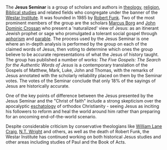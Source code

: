 {{subpages}}

The '''Jesus Seminar''' is a group of scholars and authors in [[theology]], [[religion]], [[Biblical studies]] and related fields who congregate under the banner of the [[Westar Institute]]. It was founded in 1985 by [[Robert Funk]]. Two of the most prominent members of the group are the scholars [[Marcus Borg]] and [[John Dominic Crossan]] who present a 'naturalized' view of Jesus: as an itinerant Jewish prophet or sage who promulgated a tolerant social gospel through [[aphorism]] and [[parable]]. The process used by the Jesus Seminar is one where an in-depth analysis is performed by the group on each of the claimed words of Jesus, then voting to determine which ones the group believe to be accurate representations of what the Jesus of history taught. The group has published a number of works: ''The Five Gospels: The Search for the Authentic Words of Jesus'' is a contemporary translation of the Gospels of Matthew, Mark, Luke, John and Thomas, with the remarks of Jesus annotated with the scholarly reliability placed on them by the Seminar votes. The votes of the Seminar conclude that only 18% of the sayings of Jesus are historically accurate.

One of the key points of difference between the Jesus presented by the Jesus Seminar and the "Christ of faith" include a strong skepticism over the apocalyptic [[eschatology]] of orthodox Christianity - seeing Jesus as inciting his followers to reform and heal the world around him rather than preparing for an oncoming end-of-the-world scenario.

Despite considerable criticism by conservative theologians like [[William Lane Craig]], [[N.T. Wright]] and others, as well as the death of Robert Funk, the Westar Institute has continued working on both historical Jesus studies and other areas including studies of Paul and the Book of Acts.